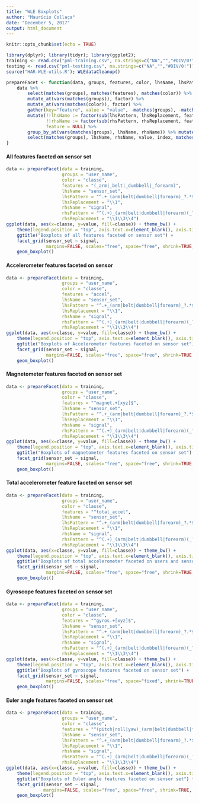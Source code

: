 ```yaml
---
title: "WLE Boxplots"
author: "Maurício Collaça"
date: "December 5, 2017"
output: html_document
---
```


```r
knitr::opts_chunk$set(echo = TRUE)
```

```r
library(dplyr); library(tidyr); library(ggplot2);
training <- read.csv("pml-training.csv", na.strings=c("NA","","#DIV/0!"))
testing <- read.csv("pml-testing.csv", na.strings=c("NA","","#DIV/0!"))
source("HAR-WLE-utils.R"); WLEdataCleanup()
```
```r
prepareFacet <- function(data, groups, features, color, lhsName, lhsPattern, lhsReplacement, rhsName, rhsPattern, rhsReplacement) {
    data %>%
        select(matches(groups), matches(features), matches(color)) %>%
        mutate_at(vars(matches(groups)), factor) %>%
        mutate_at(vars(matches(color)), factor) %>%
        gather(key="feature", value = "value", -matches(groups), -matches(color), factor_key = TRUE) %>%
        mutate(!!lhsName := factor(sub(lhsPattern, lhsReplacement, feature)),
               !!rhsName := factor(sub(rhsPattern, rhsReplacement, feature)),
               feature = NULL) %>%
        group_by_at(vars(matches(groups), lhsName, rhsName)) %>% mutate(index=row_number()) %>% ungroup() %>%
        select(matches(groups), lhsName, rhsName, value, index, matches(color))
}
```

#### All features faceted on sensor set
```r
data <- prepareFacet(data = training,
                     groups = "user_name",
                     color = "classe",
                     features = "(_arm|_belt|_dumbbell|_forearm)",
                     lhsName = "sensor_set",
                     lhsPattern = "^.+_(arm|belt|dumbbell|forearm)_?.*$",
                     lhsReplacement = "\\1",
                     rhsName = "signal",
                     rhsPattern = "^(.+)_(arm|belt|dumbbell|forearm)(_?)(.*)$",
                     rhsReplacement = "\\1\\3\\4")
ggplot(data, aes(x=classe, y=value, fill=classe)) + theme_bw() +
    theme(legend.position = "top", axis.text.x=element_blank(), axis.ticks.x=element_blank()) +
    ggtitle("Boxplots of all features faceted on sensor set") +
    facet_grid(sensor_set ~ signal,
               margins=FALSE, scales="free", space="free", shrink=TRUE, switch="y") +
    geom_boxplot()
```

#### Accelerometer features faceted on sensor
```r
data <- prepareFacet(data = training,
                     groups = "user_name",
                     color = "classe",
                     features = "accel",
                     lhsName = "sensor_set",
                     lhsPattern = "^.+_(arm|belt|dumbbell|forearm)_?.*$",
                     lhsReplacement = "\\1",
                     rhsName = "signal",
                     rhsPattern = "^(.+)_(arm|belt|dumbbell|forearm)(_?)(.*)$",
                     rhsReplacement = "\\1\\3\\4")
ggplot(data, aes(x=classe, y=value, fill=classe)) + theme_bw() +
    theme(legend.position = "top", axis.text.x=element_blank(), axis.ticks.x=element_blank()) +
    ggtitle("Boxplots of Accelerometer features faceted on sensor set") +
    facet_grid(sensor_set ~ signal,
               margins=FALSE, scales="free", space="free", shrink=TRUE, switch="y") +
    geom_boxplot()
```

#### Magnetometer features faceted on sensor set
```r
data <- prepareFacet(data = training,
                     groups = "user_name",
                     color = "classe",
                     features = "^magnet.+[xyz]$",
                     lhsName = "sensor_set",
                     lhsPattern = "^.+_(arm|belt|dumbbell|forearm)_?.*$",
                     lhsReplacement = "\\1",
                     rhsName = "signal",
                     rhsPattern = "^(.+)_(arm|belt|dumbbell|forearm)(_?)(.*)$",
                     rhsReplacement = "\\1\\3\\4")
ggplot(data, aes(x=classe, y=value, fill=classe)) + theme_bw() +
    theme(legend.position = "top", axis.text.x=element_blank(), axis.ticks.x=element_blank()) +
    ggtitle("Boxplots of magnetometer features faceted on sensor set") +
    facet_grid(sensor_set ~ signal,
               margins=FALSE, scales="free", space="free", shrink=TRUE, switch="y") +
    geom_boxplot()
```

#### Total accelerometer feature faceted on sensor set
```r
data <- prepareFacet(data = training,
                     groups = "user_name",
                     color = "classe",
                     features = "^total_accel",
                     lhsName = "sensor_set",
                     lhsPattern = "^.+_(arm|belt|dumbbell|forearm)_?.*$",
                     lhsReplacement = "\\1",
                     rhsName = "signal",
                     rhsPattern = "^(.+)_(arm|belt|dumbbell|forearm)(_?)(.*)$",
                     rhsReplacement = "\\1\\3\\4")
ggplot(data, aes(x=classe, y=value, fill=classe)) + theme_bw() +
    theme(legend.position = "top", axis.text.x=element_blank(), axis.ticks.x=element_blank()) +
    ggtitle("Boxplots of total accelerometer faceted on users and sensor set") +
    facet_grid(sensor_set ~ signal,
               margins=FALSE, scales="free", space="free", shrink=TRUE, switch="y") +
    geom_boxplot()
```

#### Gyroscope features faceted on sensor set
```r
data <- prepareFacet(data = training,
                     groups = "user_name",
                     color = "classe",
                     features = "^gyros.+[xyz]$",
                     lhsName = "sensor_set",
                     lhsPattern = "^.+_(arm|belt|dumbbell|forearm)_?.*$",
                     lhsReplacement = "\\1",
                     rhsName = "signal",
                     rhsPattern = "^(.+)_(arm|belt|dumbbell|forearm)(_?)(.*)$",
                     rhsReplacement = "\\1\\3\\4")
ggplot(data, aes(x=classe, y=value, fill=classe)) + theme_bw() +
    theme(legend.position = "top", axis.text.x=element_blank(), axis.ticks.x=element_blank()) +
    ggtitle("Boxplots of gyroscope features faceted on sensor set") +
    facet_grid(sensor_set ~ signal,
               margins=FALSE, scales="free", space="fixed", shrink=TRUE, switch="y") +
    geom_boxplot()
```

#### Euler angle features faceted on sensor set
```r
data <- prepareFacet(data = training,
                     groups = "user_name",
                     color = "classe",
                     features = "^(pitch|roll|yaw)_(arm|belt|dumbbell|forearm)$",
                     lhsName = "sensor_set",
                     lhsPattern = "^.+_(arm|belt|dumbbell|forearm)_?.*$",
                     lhsReplacement = "\\1",
                     rhsName = "signal",
                     rhsPattern = "^(.+)_(arm|belt|dumbbell|forearm)(_?)(.*)$",
                     rhsReplacement = "\\1\\3\\4")
ggplot(data, aes(x=classe, y=value, fill=classe)) + theme_bw() +
    theme(legend.position = "top", axis.text.x=element_blank(), axis.ticks.x=element_blank()) +
    ggtitle("Boxplots of Euler angle features faceted on sensor set") +
    facet_grid(sensor_set ~ signal,
              margins=FALSE, scales="free", space="free", shrink=TRUE, switch="y") +
    geom_boxplot()
```
